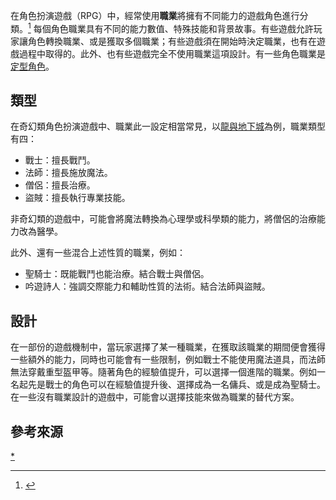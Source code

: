 在角色扮演遊戲（RPG）中，經常使用'''職業'''將擁有不同能力的遊戲角色進行分類。<ref name="Voorhees">{{cite journal|last1=Voorhees|first1=Gerald|title=The Character of Difference: Procedurality, Rhetoric, and Roleplaying Games|journal=Game Studies|date=1 November 2009|volume=9|issue=2|url=http://gamestudies.org/0902/articles/voorhees|accessdate=12 June 2016|issn=1604-7982|archive-date=2016-06-17|archive-url=https://web.archive.org/web/20160617004300/http://gamestudies.org/0902/articles/voorhees|dead-url=no}}</ref> 每個角色職業具有不同的能力數值、特殊技能和背景故事。有些遊戲允許玩家讓角色轉換職業、或是獲取多個職業；有些遊戲須在開始時決定職業，也有在遊戲過程中取得的。此外、也有些遊戲完全不使用職業這項設計。有一些角色職業是[[定型角色|定型角色]]。

==類型==
在奇幻類角色扮演遊戲中、職業此一設定相當常見，以[[龍與地下城|龍與地下城]]為例，職業類型有四：
*戰士：擅長戰鬥。
*法師：擅長施放魔法。
*僧侶：擅長治療。
*盜賊：擅長執行專業技能。

非奇幻類的遊戲中，可能會將魔法轉換為心理學或科學類的能力，將僧侶的治療能力改為醫學。

此外、還有一些混合上述性質的職業，例如：
*聖騎士：既能戰鬥也能治療。結合戰士與僧侶。
*吟遊詩人：強調交際能力和輔助性質的法術。結合法師與盜賊。

==設計==
在一部份的遊戲機制中，當玩家選擇了某一種職業，在獲取該職業的期間便會獲得一些額外的能力，同時也可能會有一些限制，例如戰士不能使用魔法道具，而法師無法穿戴重型盔甲等。隨著角色的經驗值提升，可以選擇一個進階的職業。例如一名起先是戰士的角色可以在經驗值提升後、選擇成為一名傭兵、或是成為聖騎士。在一些沒有職業設計的遊戲中，可能會以選擇技能來做為職業的替代方案。

==參考來源==
<references />
[[Category:角色職業|*]]